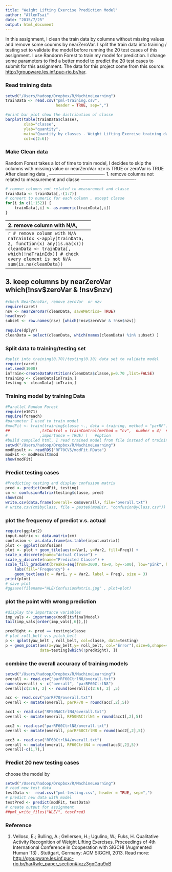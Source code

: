 ```yaml
---
title: "Weight Lifting Exercise Prediction Model"
author: "AllenTsai"
date: "2015/7/25"
output: html_document
---
```


In this assignment, I clean the train data by columns without missing values and remove some coumns by nearZeroVar. I split the train data into training / testing set to validate the model before running the 20 test cases of this assignment. I use Randorm Forest to train my model for prediction. I change some parameters to find a better model to predict the 20 test cases to submit for this assignment. 
The data for this project come from this source:  <http://groupware.les.inf.puc-rio.br/har>.

### Read training data
```r
setwd("/Users/hadoop/Dropbox/R/MachineLearning")
trainData <- read.csv("pml-training.csv", 
                      header = TRUE, sep=",")

#print bar plot show the distribution of classe
barplot(table(trainData$classe), 
        xlab="classe", 
        ylab="quantity", 
        main="Quantity by classes - Weight Lifting Exercise training dataset",
        col=c(2:6))
```


### Make Clean data
Random Forest takes a lot of time to train model, I decides to skip the columns with missing value or nearZeroVar nzv is TRUE or zeroVar is TRUE
After cleaning data ,
-------------------------------------
1. remove columns not related to measurement and classe
-------------------------------------
```r
# remove columns not related to measurement and classe
trainData <- trainData[,-(1:7)]
# convert to numeric for each column , except classe
for(i in c(1:152)) {
    trainData[,i] <- as.numeric(trainData[,i])
}
```
-------------------------------------
2. remove column with N/A, 
-------------------------------------
```r
# remove column with N/A
naTrainIdx <-apply(trainData, 2, function(x) any(is.na(x)))
cleanData <- trainData[, which(!naTrainIdx)]
# check every element is not N/A
sum(is.na(cleanData))
```
-------------------------------------
3. keep columns by nearZeroVar which(!nsv$zeroVar & !nsv$nzv)
-------------------------------------
```r
#check NearZeroVar, remove zeroVar  or nzv  
require(caret)
nsv <- nearZeroVar(cleanData, saveMetrics= TRUE)
head(nsv)
subset <- row.names(nsv) [which(!nsv$zeroVar & !nsv$nzv)]
  
require(dplyr)
cleanData = select(cleanData, which(names(cleanData) %in% subset) )
```

### Split data to training/testing set
```r
#split into training(0.70)/testing(0.30) data set to validate model
require(caret)
set.seed(1000)
inTrain<-createDataPartition(cleanData$classe,p=0.70 ,list=FALSE)
training <- cleanData[inTrain,]
testing <- cleanData[-inTrain,]
```

### Training model by training Data
```r
#Parallel Random Forest 
require(e1071)
require(foreach)
#parameter I used to train model
#modFit <- train(training$classe ~., data = training, method = "parRF") #default 
##             ,trControl = trainControl(method = "cv",  number = 4)  #option
#              ,importance = TRUE) )   #option
#build compiled html, I read trained model from file instead of training model
setwd("/Users/hadoop/Dropbox/R/MachineLearning")
modResult <- readRDS("RF70CV5/modFit.RData")
modFit <- modResult$mod
show(modFit)
```

### Predict testing cases
```r
#Predicting testing and display confusion matrix
pred <- predict(modFit, testing)
cm <- confusionMatrix(testing$classe, pred)
show(cm)
write.csv(data.frame(overall= cm$overall), file="overall.txt")
# write.csv(cm$byClass, file = paste0(modDir, "confusionByClass.csv"))
```

### plot the frequency of predict v.s. actual
```r
require(ggplot2)
input.matrix <- data.matrix(cm)
confusion <- as.data.frame(as.table(input.matrix))
plot <- ggplot(confusion)
plot <- plot + geom_tile(aes(x=Var1, y=Var2, fill=Freq)) + 
scale_x_discrete(name="Actual Classe") + 
scale_y_discrete(name="Predicted Classe") + 
scale_fill_gradient(breaks=seq(from=3000, to=0, by=-500), low="pink", high = "red") +
    labs(fill="Frequency") +
    geom_text(aes(x = Var1, y = Var2, label = Freq), size = 3)
print(plot)
# save plot
#ggsave(filename="WLE/ConfusionMatrix.jpg" , plot=plot)
```
### plot the point with wrong prediction
```r
#display the importance variables 
imp_vals <- importance(modFit$finalModel)
tail(imp_vals[order(imp_vals[,6]),])

predRight <- pred == testing$classe
# plot roll_belt v.s pitch_belt
p <- qplot(yaw_belt , roll_belt, col=classe, data=testing)
p + geom_point(aes(x=yaw_belt,y= roll_belt, col="Error"),size=6,shape=4,
               data=testing[which(!predRight), ])
```

### combine the overall accuracy of training models
```r
setwd("/Users/hadoop/Dropbox/R/MachineLearning")
overall <- read.csv("parRF60CtrlN8/overall.txt")
names(overall) <- c("overall", "parRF60CtrlN8")
overall[c(2:6), 2] <- round(overall[c(2:6), 2] ,5)

acc <- read.csv("parRF70/overall.txt")
overall <- mutate(overall, parRF70 = round(acc[,2],5))

acc1 <- read.csv("RF50NACtrlN4/overall.txt")
overall <- mutate(overall, RF50NACtrlN4 = round(acc1[,2],5))

acc2 <- read.csv("parRF60CtrlN8/overall.txt")
overall <- mutate(overall, parRF60CtrlN8 = round(acc2[,2],5))

acc3 <- read.csv("RF60CtrlN4/overall.txt")
overall <- mutate(overall, RF60CtrlN4 = round(acc3[,2],5))
overall[-c(1,7),]
```


### Predict 20 new testing cases
choose the model by
```r
setwd("/Users/hadoop/Dropbox/R/MachineLearning")
# read new test data
testData <-  read.csv("pml-testing.csv", header = TRUE, sep=",")
# predict new data with model 
testPred <- predict(modFit, testData)
# create output for assignment
##pml_write_files("WLE/", testPred) 
```


### Reference
1. Velloso, E.; Bulling, A.; Gellersen, H.; Ugulino, W.; Fuks, H. Qualitative Activity Recognition of Weight Lifting Exercises. Proceedings of 4th International Conference in Cooperation with SIGCHI (Augmented Human '13) . Stuttgart, Germany: ACM SIGCHI, 2013.
Read more: <http://groupware.les.inf.puc-rio.br/har#wle_paper_section#ixzz3gpGqu9xB>
